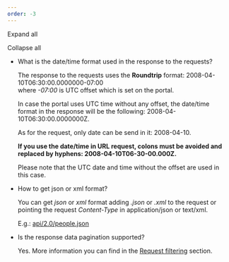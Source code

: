 ```yaml
---
order: -3
---
```

Expand all

Collapse all

* What is the date/time format used in the response to the requests?

  The response to the requests uses the **Roundtrip** format: 2008-04-10T06:30:00.0000000-07:00\
  where *-07:00* is UTC offset which is set on the portal.

  In case the portal uses UTC time without any offset, the date/time format in the response will be the following: 2008-04-10T06:30:00.0000000Z.

  As for the request, only date can be send in it: 2008-04-10.

  **If you use the date/time in URL request, colons must be avoided and replaced by hyphens: 2008-04-10T06-30-00.000Z.**

  Please note that the UTC date and time without the offset are used in this case.

- How to get json or xml format?

  You can get *json* or *xml* format adding *.json* or *.xml* to the request or pointing the request *Content-Type* in application/json or text/xml.

  E.g.: [api/2.0/people.json](/portals/method/people/get/api/2.0/people)

* Is the response data pagination supported?

  Yes. More information you can find in the [Request filtering](/portals/filters) section.
